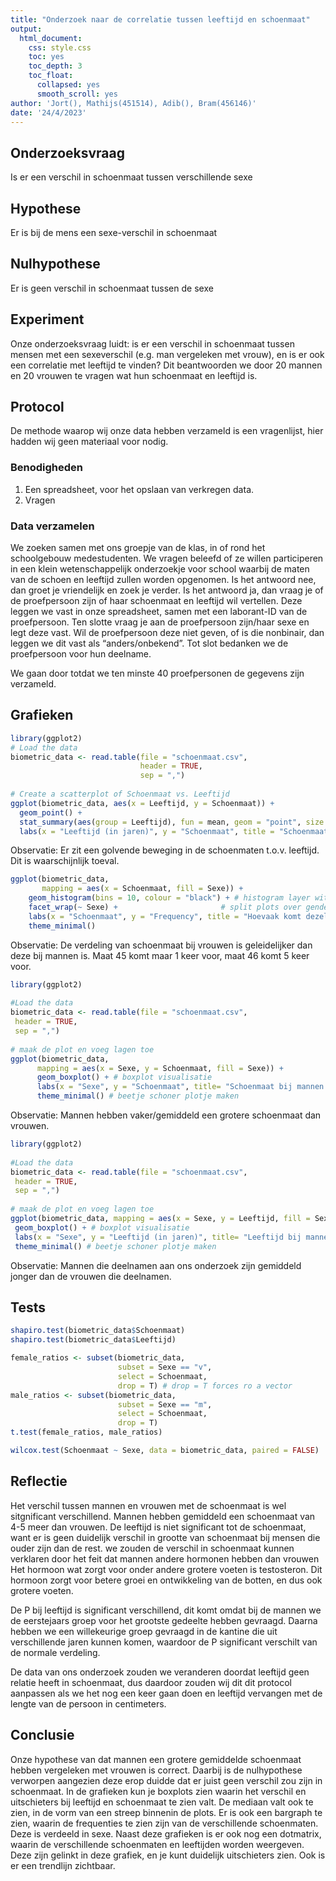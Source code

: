 ```yaml
---
title: "Onderzoek naar de correlatie tussen leeftijd en schoenmaat"
output:
  html_document:
    css: style.css
    toc: yes
    toc_depth: 3
    toc_float:
      collapsed: yes
      smooth_scroll: yes
author: 'Jort(), Mathijs(451514), Adib(), Bram(456146)'
date: '24/4/2023'
---
```



## Onderzoeksvraag

 

Is er een verschil in schoenmaat tussen verschillende sexe

 

## Hypothese

 

Er is bij de mens een sexe-verschil in schoenmaat



## Nulhypothese



Er is geen verschil in schoenmaat tussen de sexe



## Experiment
Onze onderzoeksvraag luidt: is er een verschil in schoenmaat tussen mensen met een sexeverschil (e.g. man vergeleken met vrouw), en is er ook een correlatie met leeftijd te vinden?
Dit beantwoorden we door 20 mannen en 20 vrouwen te vragen wat hun schoenmaat en leeftijd is.

 

## Protocol
De methode waarop wij onze data hebben verzameld is een vragenlijst, hier hadden wij geen materiaal voor nodig.
 

### Benodigheden
1. Een spreadsheet, voor het opslaan van verkregen data.
2. Vragen

 

### Data verzamelen

 

We zoeken samen met ons groepje van de klas, in of rond het schoolgebouw medestudenten. We vragen beleefd of ze willen participeren in een klein wetenschappelijk onderzoekje voor school waarbij de maten van de schoen en leeftijd zullen worden opgenomen.
Is het antwoord nee, dan groet je vriendelijk en zoek je verder.
Is het antwoord ja, dan vraag je of de proefpersoon zijn of haar schoenmaat en leeftijd wil vertellen. Deze leggen we vast in onze spreadsheet, samen met een laborant-ID van de proefpersoon. Ten slotte vraag je aan de proefpersoon zijn/haar sexe en legt deze vast. Wil de proefpersoon deze niet geven, of is die nonbinair, dan leggen we dit vast als “anders/onbekend”. Tot slot bedanken we de proefpersoon voor hun deelname.

 

We gaan door totdat we ten minste 40 proefpersonen de gegevens zijn verzameld.

## Grafieken

```r
library(ggplot2)
# Load the data
biometric_data <- read.table(file = "schoenmaat.csv",
                             header = TRUE,
                             sep = ",")
 
# Create a scatterplot of Schoenmaat vs. Leeftijd
ggplot(biometric_data, aes(x = Leeftijd, y = Schoenmaat)) +
  geom_point() +
  stat_summary(aes(group = Leeftijd), fun = mean, geom = "point", size = 3, color = "red") +
  labs(x = "Leeftijd (in jaren)", y = "Schoenmaat", title = "Schoenmaat vs. Leeftijd")
```

Observatie: Er zit een golvende beweging in de schoenmaten t.o.v. leeftijd. Dit is waarschijnlijk toeval.



```r
ggplot(biometric_data,
       mapping = aes(x = Schoenmaat, fill = Sexe)) +
    geom_histogram(bins = 10, colour = "black") + # histogram layer with 10 bins
    facet_wrap(~ Sexe) +                       # split plots over gender
    labs(x = "Schoenmaat", y = "Frequency", title = "Hoevaak komt dezelfde schoenmaat voor bij dezelfde leeftijd") +  # labels for x-axis and y-axis
    theme_minimal()

```

Observatie: De verdeling van schoenmaat bij vrouwen is geleidelijker dan deze bij mannen is.
Maat 45 komt maar 1 keer voor, maat 46 komt 5 keer voor.



```r
library(ggplot2)
 
#Load the data
biometric_data <- read.table(file = "schoenmaat.csv",
 header = TRUE,
 sep = ",")
 
# maak de plot en voeg lagen toe
ggplot(biometric_data, 
      mapping = aes(x = Sexe, y = Schoenmaat, fill = Sexe)) +
      geom_boxplot() + # boxplot visualisatie
      labs(x = "Sexe", y = "Schoenmaat", title= "Schoenmaat bij mannen vs vrouwen") + # as-labels
      theme_minimal() # beetje schoner plotje maken
```

Observatie: Mannen hebben vaker/gemiddeld een grotere schoenmaat dan vrouwen.

 

```r
library(ggplot2)
 
#Load the data
biometric_data <- read.table(file = "schoenmaat.csv",
 header = TRUE,
 sep = ",")
 
# maak de plot en voeg lagen toe
ggplot(biometric_data, mapping = aes(x = Sexe, y = Leeftijd, fill = Sexe)) +
 geom_boxplot() + # boxplot visualisatie
 labs(x = "Sexe", y = "Leeftijd (in jaren)", title= "Leeftijd bij mannen vs vrouwen") + # as-labels
 theme_minimal() # beetje schoner plotje maken
```

Observatie: Mannen die deelnamen aan ons onderzoek zijn gemiddeld jonger dan de vrouwen die deelnamen.




## Tests

```r
shapiro.test(biometric_data$Schoenmaat)
shapiro.test(biometric_data$Leeftijd)

female_ratios <- subset(biometric_data, 
                        subset = Sexe == "v", 
                        select = Schoenmaat, 
                        drop = T) # drop = T forces ro a vector
male_ratios <- subset(biometric_data, 
                        subset = Sexe == "m", 
                        select = Schoenmaat, 
                        drop = T)
t.test(female_ratios, male_ratios)

wilcox.test(Schoenmaat ~ Sexe, data = biometric_data, paired = FALSE)
```


## Reflectie

Het verschil tussen mannen en vrouwen met de schoenmaat is wel sitgnificant verschillend. Mannen hebben gemiddeld
een schoenmaat van 4-5 meer dan vrouwen. De leeftijd is niet significant tot de schoenmaat, want er is geen duidelijk verschil in grootte
van schoenmaat bij mensen die ouder zijn dan de rest. we zouden de verschil in schoenmaat kunnen verklaren door het feit dat mannen andere hormonen hebben dan vrouwen
Het hormoon wat zorgt voor onder andere grotere voeten is testosteron. Dit hormoon zorgt voor betere groei en ontwikkeling van de botten, en dus ook grotere voeten.

De P bij leeftijd is significant verschillend, dit komt omdat bij de mannen we de eerstejaars groep voor het grootste gedeelte hebben gevraagd.
Daarna hebben we een willekeurige groep gevraagd in de kantine die uit verschillende jaren kunnen komen, waardoor de P significant verschilt van de normale verdeling.

De data van ons onderzoek zouden we veranderen doordat leeftijd geen relatie heeft in schoenmaat, dus daardoor zouden wij dit dit protocol
aanpassen als we het nog een keer gaan doen en leeftijd vervangen met de lengte van de persoon in centimeters.




## Conclusie

Onze hypothese van dat mannen een grotere gemiddelde schoenmaat hebben vergeleken met vrouwen is correct. Daarbij is de nulhypothese verworpen aangezien deze
erop duidde dat er juist geen verschil zou zijn in schoenmaat. In de grafieken kun je boxplots zien waarin het verschil en uitschieters bij leeftijd en schoenmaat
te zien valt. De mediaan valt ook te zien, in de vorm van een streep binnenin de plots. Er is ook een bargraph te zien, waarin de frequenties te zien zijn van de 
verschillende schoenmaten. Deze is verdeeld in sexe. Naast deze grafieken is er ook nog een dotmatrix, waarin de verschillende schoenmaten en leeftijden worden weergeven.
Deze zijn gelinkt in deze grafiek, en je kunt duidelijk uitschieters zien. Ook is er een trendlijn zichtbaar.



